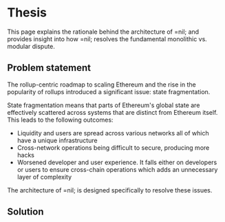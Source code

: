 # Thesis

This page explains the rationale behind the architecture of =nil; and provides insight into how =nil; resolves the fundamental monolithic vs. modular dispute.

## Problem statement

The rollup-centric roadmap to scaling Ethereum and the rise in the popularity of rollups introduced a significant issue: state fragmentation.

State fragmentation means that parts of Ethereum's global state are effectively scattered across systems that are distinct from Ethereum itself. This leads to the following outcomes:

* Liquidity and users are spread across various networks all of which have a unique infrastructure
* Cross-network operations being difficult to secure, producing more hacks
* Worsened developer and user experience. It falls either on developers or users to ensure cross-chain operations which adds an unnecessary layer of complexity

The architecture of =nil; is designed specifically to resolve these issues.

## Solution

